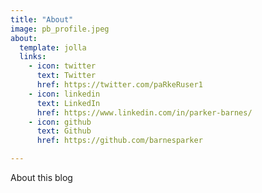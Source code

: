 ```yaml
---
title: "About"
image: pb_profile.jpeg
about:
  template: jolla
  links:
    - icon: twitter
      text: Twitter
      href: https://twitter.com/paRkeRuser1
    - icon: linkedin
      text: LinkedIn
      href: https://www.linkedin.com/in/parker-barnes/
    - icon: github
      text: Github
      href: https://github.com/barnesparker

---
```


About this blog
